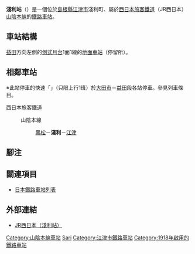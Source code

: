 {{NoteTA |G1=Railway |G2=Transport|1 = zh:淺利站; zh-cn:浅利站; zh-tw:淺利車站; zh-hk:淺利站; }}
{{日本車站資訊
|公司色 = #0072bc
|文字色 =
|站名 = 淺利
|圖片 = JR_Asari_(Shimane)_sta_001.jpg
|pxl = 240px
|圖片說明 = 站舍
|日文原名 = 浅利
|平假名 = あさり
|羅馬拼音 = Asari
|電報略號 = サリ
|車站編號 =
|所在地 = {{JPN}}[[島根縣|島根縣]][[江津市|江津市]]淺利町102番地
|車站構造 = [[地面車站|地面車站]]
|月台配置 = 1面1線
|啟用年月日 = 1918年（[[大正|大正]]7年）11月25日
|廢站年月日 =
|乘客人數 = 57
|上下車人次 =
|統計年度 = 2013年
|轉車 =
|備註 = 無人站（設有乘車站證明書發行機）
|adjacent = {{Adjacent stations|system=西日本旅客鐵道|line=SD|left=黑松|right=江津|note-left=4.4km|note-mid=距離[[京都站|京都]]448.0km|note-right=6.3km}}
}}
'''淺利站'''（{{jpn|j=浅利駅|hg=あさりえき|rm=Asari eki|f=y}}）是一個位於[[島根縣|島根縣]][[江津市|江津市]]淺利町、屬於[[西日本旅客鐵道|西日本旅客鐵道]]（JR西日本）[[山陰本線|山陰本線]]的[[鐵路車站|鐵路車站]]。
== 車站結構 ==
[[益田站_(日本)|益田]]方向左側的[[側式月台|側式月台]]1面1線的[[地面車站|地面車站]]（停留所）。
== 相鄰車站 ==
※此站停車的快速「{{link-ja|Aqua Liner (列車)|アクアライナー (列車)|Aqua Liner}}」（只限上行1班）於[[大田市站|大田市]]－[[益田站_(日本)|益田]]段各站停車。參見列車條目。
; 西日本旅客鐵道
: {{JR西路線記號|S|D}} 山陰本線
:: [[黑松站_(島根縣)|黑松]]－'''淺利'''－[[江津站_(日本)|江津]]
== 腳注 ==
{{notefoot}}
{{reflist}}

== 關連項目 ==
* [[日本鐵路車站列表|日本鐵路車站列表]]

== 外部連結 ==
* [http://www.jr-odekake.net/eki/top.php?id=0640757 JR西日本（淺利站）] {{Wayback|url=http://www.jr-odekake.net/eki/top.php?id=0640757 |date=20161009183205 }}

{{山陰本線 (出雲地區)}}
{{Japan-rail-stub}}
{{DEFAULTSORT:Asari}}

[[Category:山陰本線車站|Category:山陰本線車站]]
[[Category:日本鐵路車站_A|Sari]]
[[Category:江津市鐵路車站|Category:江津市鐵路車站]]
[[Category:1918年啟用的鐵路車站|Category:1918年啟用的鐵路車站]]